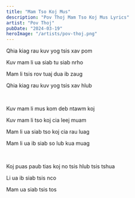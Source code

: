 ```yaml
---
title: "Mam Tso Koj Mus"
description: "Pov Thoj Mam Tso Koj Mus Lyrics"
artist: "Pov Thoj"
pubDate: "2024-03-19"
heroImage: "/artists/pov-thoj.png"
---
```


Qhia kiag rau kuv yog tsis xav pom

Kuv mam li ua siab tu siab nrho

Mam li tsis rov tuaj dua ib zaug

Qhia kiag rau kuv yog tsis xav hlub

<br />

Kuv mam li mus kom deb ntawm koj

Kuv mam li tso koj cia leej muam

Mam li ua siab tso koj cia rau luag

Mam li ua ib siab so lub kua muag

<br />

Koj puas paub tias koj no tsis hlub tsis tshua

Li ua ib siab tsis nco

Mam ua siab tsis tos
